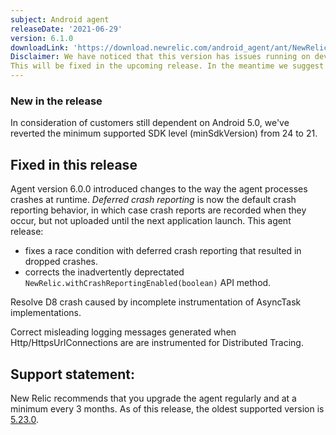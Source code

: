 ```yaml
---
subject: Android agent
releaseDate: '2021-06-29'
version: 6.1.0
downloadLink: 'https://download.newrelic.com/android_agent/ant/NewRelic_Android_Agent_6.1.0.zip'
Disclaimer: We have noticed that this version has issues running on devices with API levels below 24.
This will be fixed in the upcoming release. In the meantime we suggest to revert to version 6.0.0 (or upgrade compileSDK to 24)
---
```


###  New in the release
In consideration of customers still dependent on Android 5.0, we've reverted the minimum supported SDK level (minSdkVersion) from 24 to 21.


## Fixed in this release

Agent version 6.0.0 introduced changes to the way the agent processes crashes at runtime. _Deferred crash reporting_ is now the default crash reporting behavior, in which case crash reports are recorded when they occur, but not uploaded until the next application launch. This agent release:
* fixes a race condition with deferred crash reporting that resulted in dropped crashes.
* corrects the inadvertently deprectated `NewRelic.withCrashReportingEnabled(boolean)` API method.  

Resolve D8 crash caused by incomplete instrumentation of AsyncTask implementations.

Correct misleading logging messages generated when Http/HttpsUrlConnections are are instrumented for Distributed Tracing.


## Support statement:

New Relic recommends that you upgrade the agent regularly and at a minimum every 3 months. As of this release, the oldest supported version is [5.23.0](https://docs.newrelic.com/docs/release-notes/mobile-release-notes/android-release-notes/android-5230).
